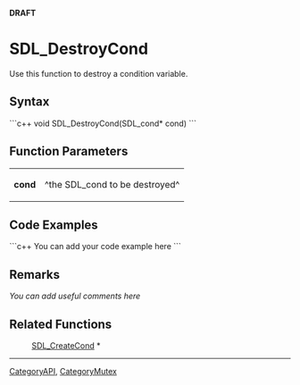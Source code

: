 <!-- pragma section-numbers off -->
<!-- pragma disable-camelcase -->
'''DRAFT'''

= SDL_DestroyCond =
Use this function to destroy a condition variable.


== Syntax ==
```c++
void SDL_DestroyCond(SDL_cond* cond)
```

== Function Parameters ==
{|
|'''cond'''
|^the SDL_cond to be destroyed^
|}

== Code Examples ==
```c++
You can add your code example here
```

== Remarks ==
''You can add useful comments here''

== Related Functions ==
:[[SDL_CreateCond]] *

----
[[CategoryAPI]], [[CategoryMutex]]
